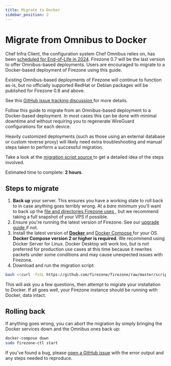 ```yaml
---
title: Migrate to Docker
sidebar_position: 2
---
```


# Migrate from Omnibus to Docker

Chef Infra Client, the configuration system Chef Omnibus relies on, has been
[scheduled for End-of-Life in 2024](https://docs.chef.io/versions/).
Firezone 0.7 will be the last version to offer Omnibus-based deployments.
Users are encouraged to migrate to a Docker-based deployment of Firezone using
this guide.

Existing Omnibus-based deployments of Firezone will continue to function as-is,
but no officially supported RedHat or Debian packages will be published for
Firezone 0.8 and above.

See this [GitHub issue tracking discussion
](https://github.com/firezone/firezone/issues/) for more details.

Follow this guide to migrate from an Omnibus-based deployment to a Docker-based
deployment. In most cases this can be done with minimal downtime and without
requiring you to regenerate WireGuard configurations for each device.

Heavily customized deployments (such as those using an external database or
custom reverse proxy) will likely need extra troubleshooting and manual
steps taken to perform a successful migration.

Take a look at the [migration script source
](https://github.com/firezone/firezone/blob/master/scripts/docker_migrate.sh)
to get a detailed idea of the steps involved.

Estimated time to complete: **2 hours**.

## Steps to migrate

1. **Back up** your server. This ensures you have a working state to roll back to
in case anything goes terribly wrong. At a _bare minimum_ you'll want to back up the
[file and directories Firezone uses
](/reference/file-and-directory-locations/), but we recommend taking a full
snapshot of your VPS if possible.
1. Ensure you're running the latest version of Firezone. See our [upgrade guide
](/administer/upgrade/) if not.
1. Install the latest version of [**Docker**
](https://docs.docker.com/engine/install/) and [Docker Compose
](https://docs.docker.com/compose/install/linux/#install-compose)
for your OS. **Docker Compose version 2 or higher is required**.
We recommend using Docker Server for Linux. Docker Desktop will work too, but is not
preferred for production use cases at this time because it rewrites packets under
some conditions and may cause unexpected issues with Firezone.
1. Download and run the migration script:
```bash
bash <(curl -fsSL https://github.com/firezone/firezone/raw/master/scripts/docker_migrate.sh)
```
This will ask you a few questions, then attempt to migrate your installation to
Docker. If all goes well, your Firezone instance should be running with Docker, data intact.

## Rolling back

If anything goes wrong, you can abort the migration by simply bringing the Docker
services down and the Omnibus ones back up:

```bash
docker-compose down
sudo firezone-ctl start
```

If you've found a bug, please [open a GitHub issue](
https://github.com/firezone/firezone/issues) with the error output and
any steps needed to reproduce.

<SupportOptions />
